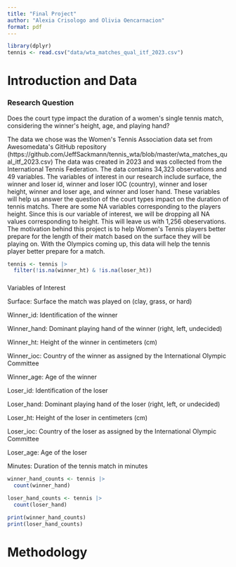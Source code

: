 ```yaml
---
title: "Final Project"
author: "Alexia Crisologo and Olivia Oencarnacion"
format: pdf
---
```


```r
library(dplyr)
tennis <- read.csv("data/wta_matches_qual_itf_2023.csv")
```

# Introduction and Data

### Research Question

Does the court type impact the duration of a women\'s single tennis match, considering the winner\'s height, age, and playing hand?

The data we chose was the Women\'s Tennis Association data set from Awesomedata\'s GitHub repository (https://github.com/JeffSackmann/tennis_wta/blob/master/wta_matches_qual_itf_2023.csv) The data was created in 2023 and was collected from the International Tennis Federation. The data contains 34,323 observations and 49 variables. The variables of interest in our research include surface, the winner and loser id, winner and loser IOC (country), winner and loser height, winner and loser age, and winner and loser hand. These variables will help us answer the question of the court types impact on the duration of tennis matchs. There are some NA variables corresponding to the players height. Since this is our variable of interest, we will be dropping all NA values corresponding to height. This will leave us with 1,256 obeservations. The motivation behind this project is to help Women\'s Tennis players better prepare for the length of their match based on the surface they will be playing on. With the Olympics coming up, this data will help the tennis player better prepare for a match. 

```r
tennis <- tennis |>
  filter(!is.na(winner_ht) & !is.na(loser_ht))
```

### 
Variables of Interest

Surface: Surface the match was played on (clay, grass, or hard)

Winner_id: Identification of the winner

Winner_hand: Dominant playing hand of the winner (right, left, undecided)

Winner_ht: Height of the winner in centimeters (cm)

Winner_ioc: Country of the winner as assigned by the International Olympic Committee

Winner_age: Age of the winner

Loser_id: Identification of the loser

Loser_hand: Dominant playing hand of the loser (right, left, or undecided)

Loser_ht: Height of the loser in centimeters (cm)

Loser_ioc: Country of the loser as assigned by the International Olympic Committee

Loser_age: Age of the loser

Minutes: Duration of the tennis match in minutes

```r
winner_hand_counts <- tennis |>
  count(winner_hand)

loser_hand_counts <- tennis |>
  count(loser_hand)

print(winner_hand_counts)
print(loser_hand_counts)

```

# Methodology
